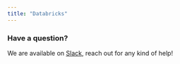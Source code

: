 ```yaml
---
title: "Databricks"
---
```


<Tabs>
  <Tab title="Elementary Cloud">
    <Snippet file="cloud/integrations/databricks.mdx" />
  </Tab>
  <Tab title="Elementary CLI">
    <Snippet file="cli/databricks-cli.mdx" />
  </Tab>
</Tabs>

### Have a question?

We are available
on [Slack](https://join.slack.com/t/elementary-community/shared_invite/zt-uehfrq2f-zXeVTtXrjYRbdE_V6xq4Rg), reach out
for any kind of help!
